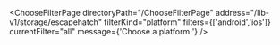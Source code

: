 


<ChooseFilterPage
    directoryPath="/ChooseFilterPage"
    address="/lib-v1/storage/escapehatch"
    filterKind="platform"
    filters={['android','ios']}
    currentFilter="all"
    message={'Choose a platform:'}
/>
